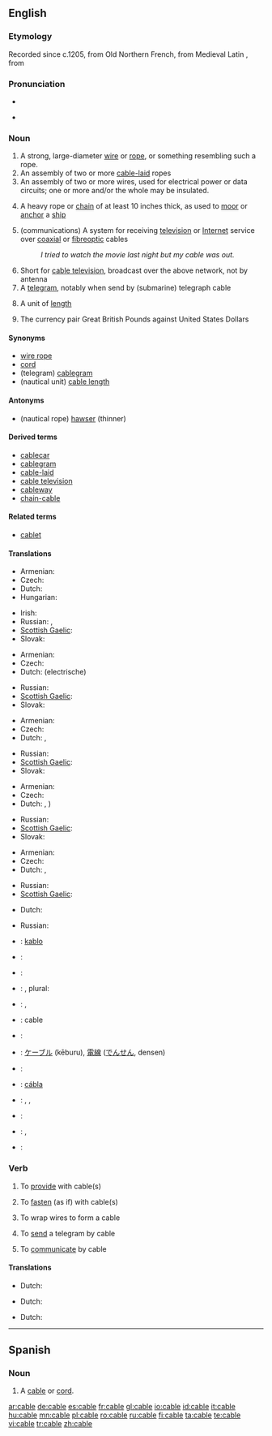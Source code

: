 {{also|câble}}
==English==
{{wikipedia}}

===Etymology===
Recorded since c.1205, from Old Northern French, from Medieval Latin {{term|capulum|lang=la||lasso, rope, halter}}, from {{etyl|la}} {{term|capere|lang=la||to take, seize}}

===Pronunciation===
* {{IPA|/keɪbl/}}
* {{audio|en-us-cable.ogg|Audio (US)}}
*: {{rhymes|eɪbəl}}

===Noun===
{{en-noun}}

# A strong, large-diameter [[wire]] or [[rope]], or something resembling such a rope.
# An assembly of two or more [[cable-laid]] ropes
# An assembly of two or more wires, used for electrical power or data circuits; one or more and/or the whole may be insulated.
# {{nautical}} A heavy rope or [[chain]] of at least 10 inches thick, as used to [[moor]] or [[anchor]] a [[ship]]
# (communications) A system for receiving [[television]] or [[Internet]] service over [[coaxial]] or [[fibreoptic]] cables
#: ''I tried to watch the movie last night but my cable was out.''
# Short for [[cable television]], broadcast over the above network, not by antenna
# A [[telegram]], notably when send by (submarine) telegraph cable 
# {{nautical}} A unit of [[length]]
# {{finance}} The currency pair Great British Pounds against United States Dollars

====Synonyms====
* [[wire rope]]
* [[cord]]
* (telegram) [[cablegram]]
* (nautical unit) [[cable length]]

====Antonyms====
* (nautical rope) [[hawser]] (thinner)

====Derived terms====
* [[cablecar]]
* [[cablegram]]
* [[cable-laid]]
* [[cable television]]
* [[cableway]]
* [[chain-cable]]

====Related terms====
* [[cablet]]

====Translations====
{{trans-top|large wire, rope}}
* Armenian: {{t-|hy|ճոպան|tr=č̣opan|sc=Armn|xs=Armenian}}
* Czech: {{t-|cs|lano|n}}
* Dutch: {{t+|nl|kabel|m}}
* Hungarian: {{t+|hu|kábel}}
{{trans-mid}}
* Irish:  {{t|ga|cábla|m}}
* Russian: {{t|ru|трос|m|tr=tros|sc=Cyrl}}, {{t|ru|канат|m|tr=kanát|sc=Cyrl}}
* [[Scottish Gaelic]]: {{t-|gd|càball|m}}
* Slovak: {{t-|sk|lano|n}}
{{trans-bottom}}

{{trans-top|assembly of wires for electricity}}
* Armenian: {{t-|hy|մալուխ|tr=malux|sc=Armn|xs=Armenian}}
* Czech: {{t-|cs|kabel|m}}
* Dutch: (electrische) {{t+|nl|kabel|m}}
{{trans-mid}}
* Russian: {{t|ru|кабель|m|tr=kábel’|sc=Cyrl}}
* [[Scottish Gaelic]]: {{t-|gd|càball|m}}
* Slovak: {{t-|sk|kabel|m}}
{{trans-bottom}}

{{trans-top|heavy rope or chain as used for mooring}}
* Armenian: {{t-|hy|ճոպան|tr=č̣opan|sc=Armn|xs=Armenian}}
* Czech: {{t-|cs|lano|n}}
* Dutch: {{t+|nl|kabel|m}},  {{t|nl|tros}}
{{trans-mid}}
* Russian: {{t|ru|канат|m|tr=kanát|sc=Cyrl}}
* [[Scottish Gaelic]]: {{t-|gd|càball|m}}
* Slovak: {{t-|sk|lano|n}}
{{trans-bottom}}

{{trans-top|communications system with coaxial or fiber optic}}
* Armenian: {{t-|hy|կաբելային|tr=kabelayin|sc=Armn|xs=Armenian}}
* Czech: {{t-|cs|kabel|m}}
* Dutch: {{t+|nl|kabel|m}},  {{t+|nl|kabelnetwerk|n}})
{{trans-mid}}
* Russian: {{t|ru|кабель|m|tr=kábel’|sc=Cyrl}}
* [[Scottish Gaelic]]: {{t-|gd|càball|m}}
* Slovak: {{t-|sk|kabel|m}}
{{trans-bottom}}

{{trans-see|tv broadcast over such network|cable tv}}
{{trans-bottom}}

{{trans-top|telegram}}
* Armenian: {{t-|hy|հեռագիր|tr=heṙagir|sc=Armn|xs=Armenian}}
* Czech: {{t-|cs|telegram|m}}
* Dutch: {{t+|nl|telegram|n}}, {{t+|nl|kabeltelegram|n}}
{{trans-mid}}
* Russian: {{t+|ru|телеграмма|f|tr=t'el'egrámma|sc=Cyrl}}
* [[Scottish Gaelic]]: {{t-|gd|teileagram|m}}
{{trans-bottom}}

{{trans-top|nautical unit of length}}
* Dutch: {{t|nl|kabellengte}}
{{trans-mid}}
* Russian: {{t|ru|кабельтов|m|tr=kábel’tov|sc=Cyrl}}
{{trans-bottom}}

{{trans-top|currency pair}}
{{trans-mid}}
{{trans-bottom}}

{{checktrans-top}}
* {{ttbc|Esperanto}}: [[kablo]]
* {{ttbc|French}}: {{t|fr|câble|m}}
* {{ttbc|German}}: {{t+|de|Kabel|n}}
* {{ttbc|Hebrew}}: {{t|he|כבל|tr=kevel|m}}, plural: {{t|he|כבלים|tr=kvalym|m}}
* {{ttbc|Indonesian}}: {{t|id|kabel}}, {{t|id|kawat}}
* {{ttbc|Interlingua}}: cable
* {{ttbc|Italian}}: {{t+|it|cavo|m}}
{{checktrans-mid}}
* {{ttbc|Japanese}}: [[ケーブル]] (kēburu), [[電線]] ([[でんせん]], densen)
* {{ttbc|Latvian}}: {{t|lv|kabelis|m}}
* {{ttbc|Manx}}: [[cábla]]
* {{ttbc|Polish}}: {{t|pl|lina|f}}, {{t|pl|kabel|m}}, {{t|pl|przewód|m}} 
* {{ttbc|Spanish}}: {{t+|es|cable|m}}
* {{ttbc|Swedish}}: {{t|sv|kabel}}, {{t|sv|elkabel}} 
* {{ttbc|Turkish}}: {{t|tr|kablo}}
{{checktrans-bottom}}

===Verb===
{{en-verb|cabl|es}}

# {{transitive}} To [[provide]] with cable(s)
# {{transitive}} To [[fasten]] (as if) with cable(s)
# {{transitive}} To wrap wires to form a cable
# {{transitive}} To [[send]] a telegram by cable
# {{intransitive}} To [[communicate]] by cable

====Translations====
{{trans-top|provide with cable(s)}}
* Dutch: {{t|nl|bekabelen}}
{{trans-mid}}
{{trans-bottom}}

{{trans-top|fasten (as if) with cable(s)}}
* Dutch: {{t|nl|kabelen}}
{{trans-mid}}
{{trans-bottom}}

{{trans-top|communicate by cable(s)}}
* Dutch: {{t|nl|kabelen}}
{{trans-mid}}
{{trans-bottom}}

----

==Spanish==

===Noun===
{{es-noun-m}}

# A [[cable#English|cable]] or [[cord]].

[[ar:cable]]
[[de:cable]]
[[es:cable]]
[[fr:cable]]
[[gl:cable]]
[[io:cable]]
[[id:cable]]
[[it:cable]]
[[hu:cable]]
[[mn:cable]]
[[pl:cable]]
[[ro:cable]]
[[ru:cable]]
[[fi:cable]]
[[ta:cable]]
[[te:cable]]
[[vi:cable]]
[[tr:cable]]
[[zh:cable]]